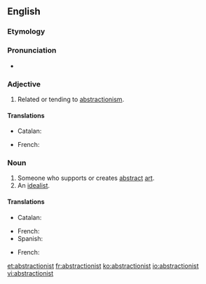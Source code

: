 ==English==

===Etymology===
{{suffix|abstraction|ist}}

===Pronunciation===
* {{a|US}} {{IPA|/æb.ˈstɹæk.ʃə.nəst/}}

===Adjective===
{{en-adj}}

# Related or tending to [[abstractionism]].

====Translations====
{{trans-top|Related to abstract art}}
* Catalan: {{t-|ca|abstraccionista|m|f}}
{{trans-mid}}
* French: {{t+|fr|abstractionniste|m|f}}
{{trans-bottom}}

===Noun===
{{en-noun}}

# Someone who supports or creates [[abstract]] [[art]].
# An [[idealist]].
#: {{rfquotek|Emerson}}

====Translations====
{{trans-top|someone who paints or creates abstract art}}
* Catalan: {{t-|ca|abstraccionista|m|f}}
{{trans-mid}}
* French: {{t+|fr|abstractionniste|m|f}}
* Spanish: {{t|es|abstraccionista|m|f}}
{{trans-bottom}}

{{trans-top|an idealist}}
* French: {{t+|fr|idéaliste|m|f}}
{{trans-mid}}
{{trans-bottom}}

[[et:abstractionist]]
[[fr:abstractionist]]
[[ko:abstractionist]]
[[io:abstractionist]]
[[vi:abstractionist]]